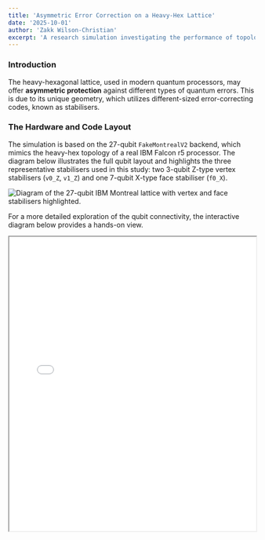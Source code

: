 ```yaml
---
title: 'Asymmetric Error Correction on a Heavy-Hex Lattice'
date: '2025-10-01'
author: 'Zakk Wilson-Christian'
excerpt: 'A research simulation investigating the performance of topological stabilisers on a realistic 27-qubit heavy-hexagonal lattice under different noise channels.'
---
```


### Introduction

The heavy-hexagonal lattice, used in modern quantum processors, may offer **asymmetric protection** against different types of quantum errors. This is due to its unique geometry, which utilizes different-sized error-correcting codes, known as stabilisers.

### The Hardware and Code Layout

The simulation is based on the 27-qubit `FakeMontrealV2` backend, which mimics the heavy-hex topology of a real IBM Falcon r5 processor. The diagram below illustrates the full qubit layout and highlights the three representative stabilisers used in this study: two 3-qubit Z-type vertex stabilisers (`v0_Z`, `v1_Z`) and one 7-qubit X-type face stabiliser (`f0_X`).

<img src="/research-journal/images/lattice_overview.png" alt="Diagram of the 27-qubit IBM Montreal lattice with vertex and face stabilisers highlighted." className="w-full md:w-5/6 mx-auto" />

For a more detailed exploration of the qubit connectivity, the interactive diagram below provides a hands-on view.

<iframe
  src="/research-journal/interactive_lattice.html"
  width="100%"
  height="600px"
  style={{ border: '0px solid #ccc', borderRadius: '0px' }}
  title="Interactive Qubit Lattice"
/>
<br/>

### The Method: Stabiliser Measurement Circuits
To detect errors, specific quantum circuits measure a stabiliser's value without disturbing the encoded quantum information. An error is flagged if the measurement outcome is `1`. The circuits below demonstrate this detection mechanism for both a Z-type and an X-type stabiliser, each with a manually inserted error.

#### Z-Type Vertex Stabiliser (`v0_Z`)
This circuit measures the 3-qubit `v0_Z` stabiliser. As shown, the manually inserted `X` error is correctly detected by the ancilla qubit.
<img src="/research-journal/images/circuit_diagram_v0_Z_with_error.png" alt="Quantum circuit diagram for a Z-type stabiliser measurement." className="w-full bg-white p-4" />


#### X-Type Face Stabiliser (`f0_X`)
This more complex circuit measures the 7-qubit `f0_X` stabiliser, correctly detecting the inserted `Z` error.
<img src="/research-journal/images/circuit_diagram_f0_X_with_error.png" alt="Quantum circuit diagram for an X-type stabiliser measurement." className="w-full bg-white p-4" />


### Results: Performance Under Noise
To test the central hypothesis, I ran a simulation on the larger X-type face stabiliser (`f0_X`) under two different noise channels: **bit-flip (X) noise** and **phase-flip (Z) noise**. The physical error rate was swept from 0.03% to 3%, and for each point, I measured the "stabiliser failure rate" (the probability of an incorrect measurement).

The plot below shows these results.

<img src="/research-journal/images/error_threshold_plot_f0_X.png" alt="Error threshold plot showing stabiliser failure rate vs. physical error rate for bit-flip and phase-flip noise." className="w-full md:w-4/5 mx-auto" />

#### Interpretation
The results clearly show that the performance of the X-type stabiliser is highly dependent on the noise channel.
* It is **highly sensitive to phase-flip (Z) noise**, with the failure rate rising sharply with the physical error rate. This is expected, as an X-type stabiliser is designed to detect Z-type errors.
* It is **extremely resilient to bit-flip (X) noise**, with a failure rate that remains very low even as the physical error rate increases.

This significant difference between the two curves provides strong initial evidence to support the hypothesis of asymmetric error protection.

### Conclusion
This simulation successfully demonstrates the core mechanics of stabiliser checks and provides preliminary data supporting the central research hypothesis. The clear difference in performance against different noise channels suggests that the geometry of the heavy-hex code could be exploited for hardware with biased noise. The next stage of this research would be to expand this simulation to a fully encoded logical qubit to measure the logical error rate and calculate a precise error threshold.
